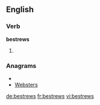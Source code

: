 ==English==

===Verb===
'''bestrews'''

# {{third-person singular of|[[bestrew]]}}

===Anagrams===
* {{alphagram|beersstw}}
* [[Websters#English|Websters]]


[[de:bestrews]]
[[fr:bestrews]]
[[vi:bestrews]]